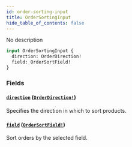 ```yaml
---
id: order-sorting-input
title: OrderSortingInput
hide_table_of_contents: false
---
```


No description

```graphql
input OrderSortingInput {
  direction: OrderDirection!
  field: OrderSortField!
}
```

### Fields

#### [`direction`](#) ([`OrderDirection!`](../../../developer/api-reference/enums/order-direction))

Specifies the direction in which to sort products.

#### [`field`](#) ([`OrderSortField!`](../../../developer/api-reference/enums/order-sort-field))

Sort orders by the selected field.
